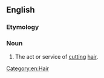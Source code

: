 ==English==

===Etymology===
{{compound|en|hair|cutting}}

===Noun===
{{en-noun}}

# The act or service of [[cutting]] [[hair]].

[[Category:en:Hair]]
